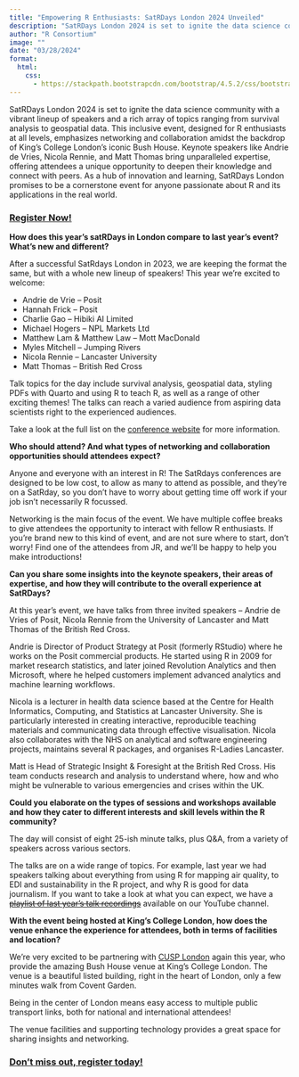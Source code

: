 ```yaml
---
title: "Empowering R Enthusiasts: SatRDays London 2024 Unveiled"
description: "SatRDays London 2024 is set to ignite the data science community with a vibrant lineup of speakers and a rich array of topics ranging from survival analysis to geospatial data.…"
author: "R Consortium"
image: ""
date: "03/28/2024"
format:
  html:
    css: 
      - https://stackpath.bootstrapcdn.com/bootstrap/4.5.2/css/bootstrap.min.css
---
```


SatRDays London 2024 is set to ignite the data science community with a vibrant lineup of speakers and a rich array of topics ranging from survival analysis to geospatial data. This inclusive event, designed for R enthusiasts at all levels, emphasizes networking and collaboration amidst the backdrop of King’s College London’s iconic Bush House. Keynote speakers like Andrie de Vries, Nicola Rennie, and Matt Thomas bring unparalleled expertise, offering attendees a unique opportunity to deepen their knowledge and connect with peers. As a hub of innovation and learning, SatRDays London promises to be a cornerstone event for anyone passionate about R and its applications in the real world.


### [Register Now!](https://satrdays-london-2024.jumpingrivers.com/#registration)

**How does this year’s satRDays in London compare to last year’s event? What’s new and different?**

After a successful SatRdays London in 2023, we are keeping the format the same, but with a whole new lineup of speakers! This year we’re excited to welcome: 



* Andrie de Vrie – Posit
* Hannah Frick – Posit
* Charlie Gao – Hibiki AI Limited
* Michael Hogers – NPL Markets Ltd
* Matthew Lam & Matthew Law – Mott MacDonald
* Myles Mitchell – Jumping Rivers
* Nicola Rennie – Lancaster University
* Matt Thomas – British Red Cross

Talk topics for the day include survival analysis, geospatial data, styling PDFs with Quarto and using R to teach R, as well as a range of other exciting themes! The talks can reach a varied audience from aspiring data scientists right to the experienced audiences.

Take a look at the full list on the [conference website](https://satrdays-london-2024.jumpingrivers.com/) for more information.

**Who should attend? And what types of networking and collaboration opportunities should attendees expect?**

Anyone and everyone with an interest in R! The SatRdays conferences are designed to be low cost, to allow as many to attend as possible, and they’re on a SatRday, so you don’t have to worry about getting time off work if your job isn’t necessarily R focussed.

Networking is the main focus of the event. We have multiple coffee breaks to give attendees the opportunity to interact with fellow R enthusiasts. If you’re brand new to this kind of event, and are not sure where to start, don’t worry! Find one of the attendees from JR, and we’ll be happy to help you make introductions! 

**Can you share some insights into the keynote speakers, their areas of expertise, and how they will contribute to the overall experience at SatRDays?**

At this year’s event, we have talks from three invited speakers – Andrie de Vries of Posit, Nicola Rennie from the University of Lancaster and Matt Thomas of the British Red Cross.

Andrie is Director of Product Strategy at Posit (formerly RStudio) where he works on the Posit commercial products. He started using R in 2009 for market research statistics, and later joined Revolution Analytics and then Microsoft, where he helped customers implement advanced analytics and machine learning workflows.                 

Nicola is a lecturer in health data science based at the Centre for Health Informatics, Computing, and Statistics at Lancaster University. She is particularly interested in creating interactive, reproducible teaching materials and communicating data through effective visualisation. Nicola also collaborates with the NHS on analytical and software engineering projects, maintains several R packages, and organises R-Ladies Lancaster.

Matt is Head of Strategic Insight & Foresight at the British Red Cross. His team conducts research and analysis to understand where, how and who might be vulnerable to various emergencies and crises within the UK.                  

**Could you elaborate on the types of sessions and workshops available and how they cater to different interests and skill levels within the R community?**

The day will consist of eight 25-ish minute talks, plus Q&A, from a variety of speakers across various sectors. 

The talks are on a wide range of topics. For example, last year we had speakers talking about everything from using R for mapping air quality, to EDI and sustainability in the R project, and why R is good for data journalism. If you want to take a look at what you can expect, we have a ~~[playlist of last year’s talk recordings](https://youtube.com/playlist?list=PLbARZQfpqIKLNjt5NnVQ1RgEKeayVVv6G&si=qlaeJm8GN9opZqFC)~~ available on our YouTube channel.

**With the event being hosted at King’s College London, how does the venue enhance the experience for attendees, both in terms of facilities and location?**

We’re very excited to be partnering with [CUSP London](https://cusplondon.ac.uk/) again this year, who provide the amazing Bush House venue at King’s College London. The venue is a beautiful listed building, right in the heart of London, only a few minutes walk from Covent Garden. 

Being in the center of London means easy access to multiple public transport links, both for national and international attendees!

The venue facilities and supporting technology provides a great space for sharing insights and networking.


### [Don’t miss out, register today!](https://satrdays-london-2024.jumpingrivers.com/#registration)